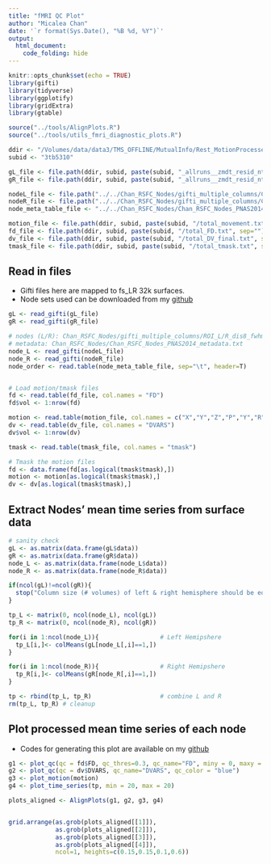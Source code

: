 ```yaml
---
title: "fMRI QC Plot"
author: "Micalea Chan"
date: '`r format(Sys.Date(), "%B %d, %Y")`'
output: 
  html_document:
    code_folding: hide
---
```


```r
knitr::opts_chunk$set(echo = TRUE)
library(gifti)
library(tidyverse)
library(ggplotify)
library(gridExtra)
library(gtable)

source("../tools/AlignPlots.R")
source("../tools/utils_fmri_diagnostic_plots.R")

ddir <- "/Volumes/data/data3/TMS_OFFLINE/MutualInfo/Rest_MotionProcessed_FD30/final/"
subid <- "3tb5310"

gL_file <- file.path(ddir, subid, paste(subid, "_allruns__zmdt_resid_ntrpl_bpss_zmdt_tmasked_smooth2.55mm_L_32k_fsLR.func.gii", sep=""))
gR_file <- file.path(ddir, subid, paste(subid, "_allruns__zmdt_resid_ntrpl_bpss_zmdt_tmasked_smooth2.55mm_L_32k_fsLR.func.gii", sep=""))

nodeL_file <- file.path("../../Chan_RSFC_Nodes/gifti_multiple_columns/Chan_PNAS2014_RSFCBoundaries_32k_fs_LR_extrema_onlyminima_dist8mm_fwhm0_disk3mm_nooverlap_multicolumn_L.func.gii")
nodeR_file <- file.path("../../Chan_RSFC_Nodes/gifti_multiple_columns/Chan_PNAS2014_RSFCBoundaries_32k_fs_LR_extrema_onlyminima_dist8mm_fwhm0_disk3mm_nooverlap_multicolumn_R.func.gii")
node_meta_table_file <- "../../Chan_RSFC_Nodes/Chan_RSFC_Nodes_PNAS2014_metadata.txt"

motion_file <- file.path(ddir, subid, paste(subid, "/total_movement.txt", sep=""))
fd_file <- file.path(ddir, subid, paste(subid, "/total_FD.txt", sep=""))
dv_file <- file.path(ddir, subid, paste(subid, "/total_DV_final.txt", sep=""))
tmask_file <- file.path(ddir, subid, paste(subid, "/total_tmask.txt", sep=""))

```

## Read in files

* Gifti files here are mapped to fs_LR 32k surfaces. 
* Node sets used can be downloaded from my [github](https://github.com/mychan24/Chan_RSFC_Nodes)

```r
gL <- read_gifti(gL_file)
gR <- read_gifti(gR_file)

# nodes (L/R): Chan_RSFC_Nodes/gifti_multiple_columns/ROI_L/R_dis8_fwhm0_limit3_overlapEXCLUDE.func.gii
# metadata: Chan_RSFC_Nodes/Chan_RSFC_Nodes_PNAS2014_metadata.txt
node_L <- read_gifti(nodeL_file)    
node_R <- read_gifti(nodeR_file)    
node_order <- read.table(node_meta_table_file, sep="\t", header=T)  


# Load motion/tmask files
fd <- read.table(fd_file, col.names = "FD")
fd$vol <- 1:nrow(fd)

motion <- read.table(motion_file, col.names = c("X","Y","Z","P","Y","R"))
dv <- read.table(dv_file, col.names = "DVARS")
dv$vol <- 1:nrow(dv)

tmask <- read.table(tmask_file, col.names = "tmask")

# Tmask the motion files
fd <- data.frame(fd[as.logical(tmask$tmask),])
motion <- motion[as.logical(tmask$tmask),]
dv <- dv[as.logical(tmask$tmask),]
```


## Extract Nodes' mean time series from surface data

```r
# sanity check
gL <- as.matrix(data.frame(gL$data))
gR <- as.matrix(data.frame(gR$data))
node_L <- as.matrix(data.frame(node_L$data))
node_R <- as.matrix(data.frame(node_R$data))

if(ncol(gL)!=ncol(gR)){
  stop("Column size (# volumes) of left & right hemisphere should be equal. Check input data.")
}

tp_L <- matrix(0, ncol(node_L), ncol(gL))
tp_R <- matrix(0, ncol(node_R), ncol(gR))

for(i in 1:ncol(node_L)){                 # Left Hemipshere
  tp_L[i,]<- colMeans(gL[node_L[,i]==1,])
}

for(i in 1:ncol(node_R)){                 # Right Hemipshere
  tp_R[i,]<- colMeans(gR[node_R[,i]==1,])
}

tp <- rbind(tp_L, tp_R)                   # combine L and R
rm(tp_L, tp_R) # cleanup
```


## Plot processed mean time series of each node
* Codes for generating this plot are available on my [github](https://github.com/mychan24/r-for-brain-network/)

```r
g1 <- plot_qc(qc = fd$FD, qc_thres=0.3, qc_name="FD", miny = 0, maxy = 2)
g2 <- plot_qc(qc = dv$DVARS, qc_name="DVARS", qc_color = "blue")
g3 <- plot_motion(motion)
g4 <- plot_time_series(tp, min = 20, max = 20)

plots_aligned <- AlignPlots(g1, g2, g3, g4)


grid.arrange(as.grob(plots_aligned[[1]]), 
             as.grob(plots_aligned[[2]]), 
             as.grob(plots_aligned[[3]]), 
             as.grob(plots_aligned[[4]]), 
             ncol=1, heights=c(0.15,0.15,0.1,0.6))

```

